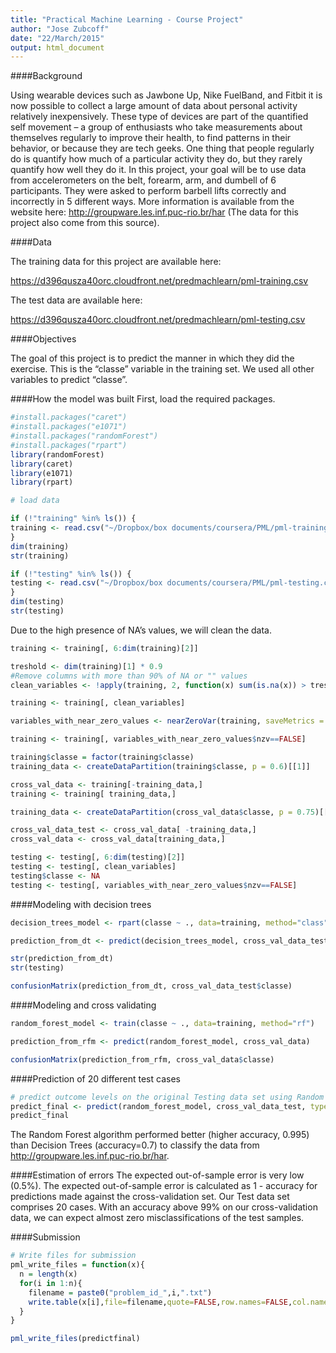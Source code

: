 ```yaml
---
title: "Practical Machine Learning - Course Project"
author: "Jose Zubcoff"
date: "22/March/2015"
output: html_document
---
```


####Background

Using wearable devices such as Jawbone Up, Nike FuelBand, and Fitbit it is now possible to collect a large amount of data about personal activity relatively inexpensively. These type of devices are part of the quantified self movement – a group of enthusiasts who take measurements about themselves regularly to improve their health, to find patterns in their behavior, or because they are tech geeks. One thing that people regularly do is quantify how much of a particular activity they do, but they rarely quantify how well they do it. In this project, your goal will be to use data from accelerometers on the belt, forearm, arm, and dumbell of 6 participants. They were asked to perform barbell lifts correctly and incorrectly in 5 different ways. More information is available from the website here: <http://groupware.les.inf.puc-rio.br/har> (The data for this project also come from this source). 


####Data 


The training data for this project are available here: 

<https://d396qusza40orc.cloudfront.net/predmachlearn/pml-training.csv>

The test data are available here: 

<https://d396qusza40orc.cloudfront.net/predmachlearn/pml-testing.csv>

####Objectives

The goal of this project is to predict the manner in which they did the exercise. This is the "classe" variable in the training set. We used all other variables to predict "classe". 

####How the model was built 
First, load the required packages.
```r
#install.packages("caret")
#install.packages("e1071")
#install.packages("randomForest")
#install.packages("rpart")
library(randomForest)
library(caret)
library(e1071)
library(rpart)
```

```r
# load data

if (!"training" %in% ls()) {
training <- read.csv("~/Dropbox/box documents/coursera/PML/pml-training.csv", na.strings=c("#DIV/0!"), row.names = 1, strip.white=TRUE)
}
dim(training)
str(training)
```
```r
if (!"testing" %in% ls()) {
testing <- read.csv("~/Dropbox/box documents/coursera/PML/pml-testing.csv", na.strings=c("#DIV/0!"), row.names = 1, strip.white=TRUE)
}
dim(testing)
str(testing)
```
Due to the high presence of NA's values, we will clean the data.
```r
training <- training[, 6:dim(training)[2]]

treshold <- dim(training)[1] * 0.9
#Remove columns with more than 90% of NA or "" values
clean_variables <- !apply(training, 2, function(x) sum(is.na(x)) > treshold  || sum(x=="") > treshold)

training <- training[, clean_variables]

variables_with_near_zero_values <- nearZeroVar(training, saveMetrics = TRUE)

training <- training[, variables_with_near_zero_values$nzv==FALSE]
```


```r
training$classe = factor(training$classe)
training_data <- createDataPartition(training$classe, p = 0.6)[[1]]
```

```r
cross_val_data <- training[-training_data,]
training <- training[ training_data,]
```

```r
training_data <- createDataPartition(cross_val_data$classe, p = 0.75)[[1]]
```

```r
cross_val_data_test <- cross_val_data[ -training_data,]
cross_val_data <- cross_val_data[training_data,]
```
```r

testing <- testing[, 6:dim(testing)[2]]
testing <- testing[, clean_variables]
testing$classe <- NA
testing <- testing[, variables_with_near_zero_values$nzv==FALSE]
```

####Modeling with decision trees 
```r

decision_trees_model <- rpart(classe ~ ., data=training, method="class")

prediction_from_dt <- predict(decision_trees_model, cross_val_data_test, type = "class")

str(prediction_from_dt)
str(testing)

confusionMatrix(prediction_from_dt, cross_val_data_test$classe)
```

####Modeling and cross validating 
```r
random_forest_model <- train(classe ~ ., data=training, method="rf")

prediction_from_rfm <- predict(random_forest_model, cross_val_data)

confusionMatrix(prediction_from_rfm, cross_val_data$classe)
```

####Prediction of 20 different test cases 

```r
# predict outcome levels on the original Testing data set using Random Forest algorithm
predict_final <- predict(random_forest_model, cross_val_data_test, type="class")
predict_final

```
The Random Forest algorithm performed better (higher accuracy, 0.995) than Decision Trees (accuracy=0.7) to classify the data from <http://groupware.les.inf.puc-rio.br/har>.

####Estimation of errors
The expected out-of-sample error is very low (0.5%). The expected out-of-sample error is calculated as 1 - accuracy for predictions made against the cross-validation set. Our Test data set comprises 20 cases. With an accuracy above 99% on our cross-validation data, we can expect almost zero misclassifications of the test samples.

####Submission
```r
# Write files for submission
pml_write_files = function(x){
  n = length(x)
  for(i in 1:n){
    filename = paste0("problem_id_",i,".txt")
    write.table(x[i],file=filename,quote=FALSE,row.names=FALSE,col.names=FALSE)
  }
}

pml_write_files(predictfinal)
```


